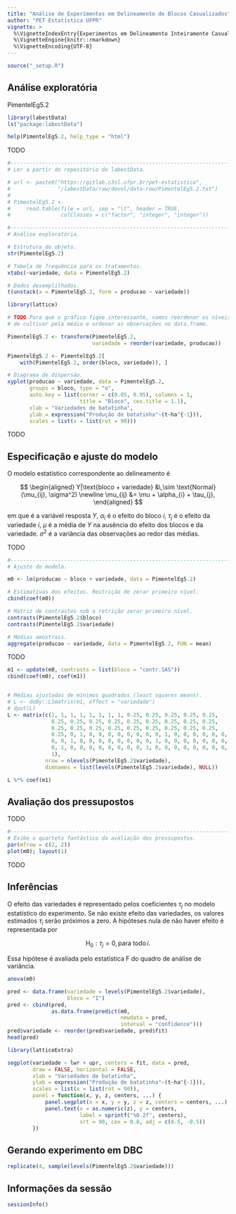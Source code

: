 ```yaml
---
title: "Análise de Experimentos em Delineamento de Blocos Casualizados"
author: "PET Estatística UFPR"
vignette: >
  %\VignetteIndexEntry{Experimentos em Delineamento Inteiramente Casualizado}
  %\VignetteEngine{knitr::rmarkdown}
  %\VignetteEncoding{UTF-8}
---
```


```r
source("_setup.R")
```

## Análise exploratória

PimentelEg5.2

```r
library(labestData)
ls("package:labestData")
```
```r
help(PimentelEg5.2, help_type = "html")
```

TODO

```r
#-----------------------------------------------------------------------
# Ler a partir do repositório do labestData.

# url <- paste0("https://gitlab.c3sl.ufpr.br/pet-estatistica",
#               "/labestData/raw/devel/data-raw/PimentelEg5.2.txt")
#
# PimentelEg5.2 <-
#     read.table(file = url, sep = "\t", header = TRUE,
#                colClasses = c("factor", "integer", "integer"))

#-----------------------------------------------------------------------
# Análise exploratória.

# Estrutura do objeto.
str(PimentelEg5.2)

# Tabela de frequência para os tratamentos.
xtabs(~variedade, data = PimentelEg5.2)

# Dados desemplilhados.
t(unstack(x = PimentelEg5.2, form = producao ~ variedade))

library(lattice)

# TODO Para que o gráfico fique interessante, vamos reordenar os níveis
# de cultivar pela média e ordenar as observações no data.frame.

PimentelEg5.2 <- transform(PimentelEg5.2,
                           variedade = reorder(variedade, producao))

PimentelEg5.2 <- PimentelEg5.2[
    with(PimentelEg5.2, order(bloco, variedade)), ]

# Diagrama de dispersão.
xyplot(producao ~ variedade, data = PimentelEg5.2,
       groups = bloco, type = "o",
       auto.key = list(corner = c(0.05, 0.95), columns = 1,
                       title = "Bloco", cex.title = 1.1),
       xlab = "Variedades de batatinha",
       ylab = expression("Produção de batatinha"~(t~ha^{-1})),
       scales = list(x = list(rot = 90)))
```

TODO

## Especificação e ajuste do modelo

O modelo estatístico correspondente ao delineamento é

$$
\begin{aligned}
  Y|\text{bloco + variedade} &\,\sim \text{Normal}(\mu_{ij}, \sigma^2) \newline
  \mu_{ij} &= \mu + \alpha_{i} + \tau_{j},
\end{aligned}
$$

em que é a variável resposta $Y$, $\alpha_{i}$ é o efeito do bloco $i$,
$\tau_j$ é o efeito da variedade $i$, $\mu$ é a média de $Y$ na ausência
do efeito dos blocos e da variedade. $\sigma^2$ é a variância das
observações ao redor das médias.

TODO

```r
#-----------------------------------------------------------------------
# Ajuste do modelo.

m0 <- lm(producao ~ bloco + variedade, data = PimentelEg5.2)

# Estimativas dos efeitos. Restrição de zerar primeiro nível.
cbind(coef(m0))

# Matriz de contrastes sob a retrição zerar primeiro nível.
contrasts(PimentelEg5.2$bloco)
contrasts(PimentelEg5.2$variedade)

# Médias amostrais.
aggregate(producao ~ variedade, data = PimentelEg5.2, FUN = mean)
```

TODO

```r
m1 <- update(m0, contrasts = list(bloco = "contr.SAS"))
cbind(coef(m0), coef(m1))


# Médias ajustadas de mínimos quadrados (least squares means).
# L <- doBy::LSmatrix(m1, effect = "variedade")
# dput(L)
L <- matrix(c(1, 1, 1, 1, 1, 1, 1, 1, 0.25, 0.25, 0.25, 0.25, 0.25,
              0.25, 0.25, 0.25, 0.25, 0.25, 0.25, 0.25, 0.25, 0.25,
              0.25, 0.25, 0.25, 0.25, 0.25, 0.25, 0.25, 0.25, 0.25,
              0.25, 0, 1, 0, 0, 0, 0, 0, 0, 0, 0, 1, 0, 0, 0, 0, 0, 0,
              0, 0, 1, 0, 0, 0, 0, 0, 0, 0, 0, 1, 0, 0, 0, 0, 0, 0, 0,
              0, 1, 0, 0, 0, 0, 0, 0, 0, 0, 1, 0, 0, 0, 0, 0, 0, 0, 0,
              1),
            nrow = nlevels(PimentelEg5.2$variedade),
            dimnames = list(levels(PimentelEg5.2$variedade), NULL))

L %*% coef(m1)
```

## Avaliação dos pressupostos

TODO

```r
#-----------------------------------------------------------------------
# Exibe o quarteto fantástico da avaliação dos pressupostos.
par(mfrow = c(2, 2))
plot(m0); layout(1)
```

TODO

## Inferências

O efeito das variedades é representado pelos coeficientes $\tau_j$ no
modelo estatístico do experimento. Se não existe efeito das variedades,
os valores estimados $\tau_{i}$ serão próximos a zero. A hipóteses nula
de não haver efeito é representada por

$$
  \text{H}_{0}: \tau_j = 0, \text{para todo}\,i.
$$

Essa hipótese é avaliada pelo estatística F do quadro de análise de
variância.

```r
anova(m0)
```

```r
pred <- data.frame(variedade = levels(PimentelEg5.2$variedade),
                   bloco = "I")
pred <- cbind(pred,
              as.data.frame(predict(m0,
                                    newdata = pred,
                                    interval = "confidence")))
pred$variedade <- reorder(pred$variedade, pred$fit)
head(pred)

library(latticeExtra)

segplot(variedade ~ lwr + upr, centers = fit, data = pred,
        draw = FALSE, horizontal = FALSE,
        xlab = "Variedades de batatinha",
        ylab = expression("Produção de batatinha"~(t~ha^{-1})),
        scales = list(x = list(rot = 90)),
        panel = function(x, y, z, centers, ...) {
            panel.segplot(x = x, y = y, z = z, centers = centers, ...)
            panel.text(x = as.numeric(z), y = centers,
                       label = sprintf("%0.2f", centers),
                       srt = 90, cex = 0.8, adj = c(0.5, -0.5))
        })
```

## Gerando experimento em DBC

```r
replicate(4, sample(levels(PimentelEg5.2$variedade)))
```

## Informações da sessão

```r
sessionInfo()
```

<!------------------------------------------- -->

[**labestData**]: https://gitlab.c3sl.ufpr.br/pet-estatistica/labestData
